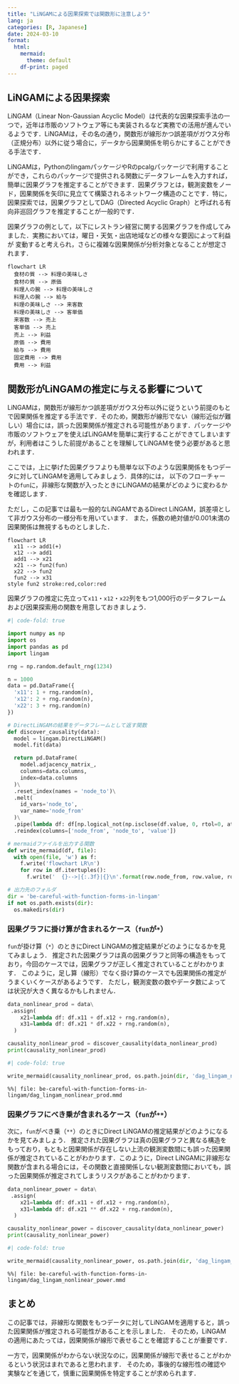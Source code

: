 ```yaml
---
title: "LiNGAMによる因果探索では関数形に注意しよう"
lang: ja
categories: [R, Japanese]
date: 2024-03-10
format:
  html:
    mermaid:
      theme: default
    df-print: paged
---
```


## LiNGAMによる因果探索

LiNGAM（Linear Non-Gaussian Acyclic Model）は代表的な因果探索手法の一つで，近年は市販のソフトウェア等にも実装されるなど実務での活用が進んでいるようです．LiNGAMは，その名の通り，関数形が線形かつ誤差項がガウス分布（正規分布）以外に従う場合に，データから因果関係を明らかにすることができる手法です．

LiNGAMは，PythonのlingamパッケージやRのpcalgパッケージで利用することができ，これらのパッケージで提供される関数にデータフレームを入力すれば，簡単に因果グラフを推定することができます．因果グラフとは，観測変数をノード，因果関係を矢印に見立てて構築されるネットワーク構造のことです．特に，因果探索では，因果グラフとしてDAG（Directed Acyclic Graph）と呼ばれる有向非巡回グラフを推定することが一般的です．

因果グラフの例として，以下にレストラン経営に関する因果グラフを作成してみました．実務においては，曜日・天気・出店地域などの様々な要因によって利益が 変動すると考えられ，さらに複雑な因果関係が分析対象となることが想定されます．

```mermaid
flowchart LR
  食材の質 --> 料理の美味しさ
  食材の質 --> 原価
  料理人の腕 --> 料理の美味しさ
  料理人の腕 --> 給与
  料理の美味しさ --> 来客数
  料理の美味しさ --> 客単価
  来客数 --> 売上
  客単価 --> 売上
  売上 --> 利益
  原価 --> 費用
  給与 --> 費用
  固定費用 --> 費用
  費用 --> 利益
```

## 関数形がLiNGAMの推定に与える影響について

LiNGAMは，関数形が線形かつ誤差項がガウス分布以外に従うという前提のもとで因果関係を推定する手法です．そのため，関数形が線形でない（線形近似が難しい）場合には，誤った因果関係が推定される可能性があります．パッケージや市販のソフトウェアを使えばLiNGAMを簡単に実行することができてしまいますが，利用者はこうした前提があることを理解してLiNGAMを使う必要があると思われます．

ここでは，上に挙げた因果グラフよりも簡単な以下のような因果関係をもつデータに対してLiNGAMを適用してみましょう．具体的には， 以下のフローチャートの`fun`に，非線形な関数が入ったときにLiNGAMの結果がどのように変わるかを確認します．

ただし，この記事では最も一般的なLiNGAMであるDirect LiNGAM，誤差項として非ガウス分布の一様分布を用いています． また，係数の絶対値が0.001未満の因果関係は無視するものとしました．

```mermaid
flowchart LR
  x11 --> add1(+)
  x12 --> add1
  add1 --> x21
  x21 --> fun2(fun)
  x22 --> fun2
  fun2 --> x31
style fun2 stroke:red,color:red
```

因果グラフの推定に先立って`x11`・`x12`・`x22`列をもつ1,000行のデータフレームおよび因果探索用の関数を用意しておきましょう．

```python
#| code-fold: true

import numpy as np
import os
import pandas as pd
import lingam

rng = np.random.default_rng(1234)

n = 1000
data = pd.DataFrame({
  'x11': 1 + rng.random(n),
  'x12': 2 + rng.random(n),
  'x22': 3 + rng.random(n)
})

# DirectLiNGAMの結果をデータフレームとして返す関数
def discover_causality(data):
  model = lingam.DirectLiNGAM()
  model.fit(data)

  return pd.DataFrame(
    model.adjacency_matrix_,
    columns=data.columns,
    index=data.columns
  )\
  .reset_index(names = 'node_to')\
  .melt(
    id_vars='node_to',
    var_name='node_from'
  )\
  .pipe(lambda df: df[np.logical_not(np.isclose(df.value, 0, rtol=0, atol=1e-3))])\
  .reindex(columns=['node_from', 'node_to', 'value'])

# mermaidファイルを出力する関数
def write_mermaid(df, file):
  with open(file, 'w') as f:
    f.write('flowchart LR\n')
    for row in df.itertuples():
      f.write('  {}-->|{:.3f}|{}\n'.format(row.node_from, row.value, row.node_to))

# 出力先のフォルダ
dir = 'be-careful-with-function-forms-in-lingam'
if not os.path.exists(dir):
  os.makedirs(dir)
```

### 因果グラフに掛け算が含まれるケース（`fun`が`*`）

`fun`が掛け算（`*`）のときにDirect LiNGAMの推定結果がどのようになるかを見てみましょう． 推定された因果グラフは真の因果グラフと同等の構造をもっており，今回のケースでは，因果グラフが正しく推定されていることがわかります． このように，足し算（線形）でなく掛け算のケースでも因果関係の推定がうまくいくケースがあるようです． ただし，観測変数の数やデータ数によっては状況が大きく異なるかもしれません．

```python
data_nonlinear_prod = data\
 .assign(
    x21=lambda df: df.x11 + df.x12 + rng.random(n),
    x31=lambda df: df.x21 * df.x22 + rng.random(n),
  )

causality_nonlinear_prod = discover_causality(data_nonlinear_prod)
print(causality_nonlinear_prod)
```

```python
#| code-fold: true

write_mermaid(causality_nonlinear_prod, os.path.join(dir, 'dag_lingam_nonlinear_prod.mmd'))
```

```mermaid
%%| file: be-careful-with-function-forms-in-lingam/dag_lingam_nonlinear_prod.mmd
```

### 因果グラフにべき乗が含まれるケース（`fun`が`**`）

次に，`fun`がべき乗（`**`）のときにDirect LiNGAMの推定結果がどのようになるかを見てみましょう． 推定された因果グラフは真の因果グラフと異なる構造をもっており，もともと因果関係が存在しない上流の観測変数間にも誤った因果関係が推定されていることがわかります．このように，Direct LiNGAMに非線形な関数が含まれる場合には，その関数と直接関係しない観測変数間においても，誤った因果関係が推定されてしまうリスクがあることがわかります．

```python
data_nonlinear_power = data\
 .assign(
    x21=lambda df: df.x11 + df.x12 + rng.random(n),
    x31=lambda df: df.x21 ** df.x22 + rng.random(n),
  )

causality_nonlinear_power = discover_causality(data_nonlinear_power)
print(causality_nonlinear_power)
```

```python
#| code-fold: true

write_mermaid(causality_nonlinear_power, os.path.join(dir, 'dag_lingam_nonlinear_power.mmd'))
```

```mermaid
%%| file: be-careful-with-function-forms-in-lingam/dag_lingam_nonlinear_power.mmd
```

## まとめ

この記事では，非線形な関数をもつデータに対してLiNGAMを適用すると，誤った因果関係が推定される可能性があることを示しました． そのため，LiNGAMの適用にあたっては，因果関係が線形で表せることを確認することが重要です．

一方で，因果関係がわからない状況なのに，因果関係が線形で表せることがわかるという状況はまれであると思われます． そのため，事後的な線形性の確認や実験などを通じて，慎重に因果関係を特定することが求められます．
